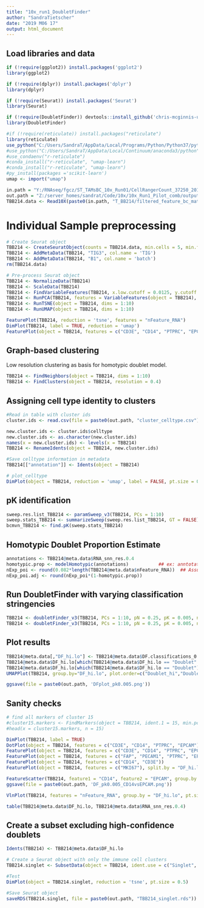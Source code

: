 ```yaml
---
title: "10x_run1_DoubletFinder"
author: "SandraTietscher"
date: "2019 M06 17"
output: html_document
---
```



## Load libraries and data

```r
if (!require(ggplot2)) install.packages('ggplot2')
library(ggplot2)

if (!require(dplyr)) install.packages('dplyr')
library(dplyr)

if (!require(Seurat)) install.packages('Seurat')
library(Seurat)

if (!require(DoubletFinder)) devtools::install_github('chris-mcginnis-ucsf/DoubletFinder')
library(DoubletFinder)

#if (!require(reticulate)) install.packages("reticulate")
library(reticulate)
use_python("C:/Users/SandraT/AppData/Local/Programs/Python/Python37/python.exe")
#use_python("C:/Users/SandraT/AppData/Local/Continuum/anaconda3/python")
#use_condaenv("r-reticulate")
#conda_install("r-reticulate", "umap-learn")
#conda_install("r-reticulate", "umap-learn")
#py_install(packages ='scikit-learn')
umap <- import("umap")

in.path = "Y:/RNAseq/fgcz/ST_TAMsBC_10x_Run01/CellRangerCount_37250_2019-05-27--16-31-27/"
out.path = "Z:/server_homes/sandrat/Code/10x/10x_Run1_Pilot_comb/output/DoubletFinder/TBB214/"
TBB214.data <- Read10X(paste0(in.path, "T_BB214/filtered_feature_bc_matrix"))
```

# Individual Sample preprocessing

```r

# Create Seurat object
TBB214 <- CreateSeuratObject(counts = TBB214.data, min.cells = 5, min.features = 200, project = "TBB214")
TBB214 <- AddMetaData(TBB214, "TIG3", col.name = 'TIG')
TBB214 <- AddMetaData(TBB214, "B1", col.name = 'batch')
rm(TBB214.data)

# Pre-process Seurat object
TBB214 <- NormalizeData(TBB214)
TBB214 <- ScaleData(TBB214)
TBB214 <- FindVariableFeatures(TBB214, x.low.cutoff = 0.0125, y.cutoff = 0.25, do.plot=FALSE)
TBB214 <- RunPCA(TBB214, features = VariableFeatures(object = TBB214), verbose = FALSE)
TBB214 <- RunTSNE(object = TBB214, dims = 1:10)
TBB214 <- RunUMAP(object = TBB214, dims = 1:10)

FeaturePlot(TBB214, reduction = 'tsne', features = "nFeature_RNA")
DimPlot(TBB214, label = TRUE, reduction = 'umap')
FeaturePlot(object = TBB214, features = c("CD3E", "CD14", "PTPRC", "EPCAM", "PECAM1", "FAP"), reduction = 'umap')
```

## Graph-based clustering
Low resolution clustering as basis for homotypic doublet model.

```r
TBB214 <- FindNeighbors(object = TBB214, dims = 1:10)
TBB214 <- FindClusters(object = TBB214, resolution = 0.4)
```

## Assigning cell type identity to clusters

```r
#Read in table with cluster ids
cluster.ids <- read.csv(file = paste0(out.path, "cluster_celltype.csv"))

new.cluster.ids <- cluster.ids$celltype
new.cluster.ids <- as.character(new.cluster.ids)
names(x = new.cluster.ids) <- levels(x = TBB214)
TBB214 <- RenameIdents(object = TBB214, new.cluster.ids)

#Save celltype information in metadata
TBB214[["annotation"]] <- Idents(object = TBB214)

# plot_celltype 
DimPlot(object = TBB214, reduction = 'umap', label = FALSE, pt.size = 0.5, group.by = "annotation")
```

## pK identification

```r

sweep.res.list_TBB214 <- paramSweep_v3(TBB214, PCs = 1:10)
sweep.stats_TBB214 <- summarizeSweep(sweep.res.list_TBB214, GT = FALSE)
bcmvn_TBB214 <- find.pK(sweep.stats_TBB214)

```

## Homotypic Doublet Proportion Estimate 
```r
annotations <- TBB214@meta.data$RNA_snn_res.0.4
homotypic.prop <- modelHomotypic(annotations)           ## ex: anntotations ~ number of cell types present
nExp_poi <- round(0.082*length(TBB214@meta.data$nFeature_RNA))  ## Assuming 8% doublet formation rate - tailor for your dataset
nExp_poi.adj <- round(nExp_poi*(1-homotypic.prop))
```


## Run DoubletFinder with varying classification stringencies 
```r
TBB214 <- doubletFinder_v3(TBB214, PCs = 1:10, pN = 0.25, pK = 0.005, nExp = nExp_poi, reuse.pANN = FALSE)
TBB214 <- doubletFinder_v3(TBB214, PCs = 1:10, pN = 0.25, pK = 0.005, nExp = nExp_poi.adj, reuse.pANN = "pANN_0.25_0.005_962")
```

## Plot results 
```r
TBB214@meta.data[,"DF_hi.lo"] <- TBB214@meta.data$DF.classifications_0.25_0.005_962
TBB214@meta.data$DF_hi.lo[which(TBB214@meta.data$DF_hi.lo == "Doublet" & TBB214@meta.data$DF.classifications_0.25_0.005_835 == "Singlet")] <- "Doublet_lo"
TBB214@meta.data$DF_hi.lo[which(TBB214@meta.data$DF_hi.lo == "Doublet")] <- "Doublet_hi"
UMAPPlot(TBB214, group.by="DF_hi.lo", plot.order=c("Doublet_hi","Doublet_lo","Singlet"), colors.use=c("black","gold","red"))

ggsave(file = paste0(out.path, 'DFplot_pk0.005.png'))
```

## Sanity checks

```r

# find all markers of cluster 15
#cluster15.markers <- FindMarkers(object = TBB214, ident.1 = 15, min.pct = 0.25)
#head(x = cluster15.markers, n = 15)

DimPlot(TBB214, label = TRUE)
DotPlot(object = TBB214, features = c("CD3E", "CD14", "PTPRC", "EPCAM"))
FeaturePlot(object = TBB214, features = c("CD3E", "CD14", "PTPRC", "EPCAM"))
FeaturePlot(object = TBB214, features = c("FAP", "PECAM1", "PTPRC", "EPCAM"))
FeaturePlot(object = TBB214, features = c("CD14", "CD3E"))
FeaturePlot(object = TBB214, features = c("MKI67"), split.by = "DF_hi.lo")

FeatureScatter(TBB214, feature1 = "CD14", feature2 = "EPCAM", group.by = "DF_hi.lo")
ggsave(file = paste0(out.path, 'DF_pk0.005_CD14vsEPCAM.png'))

VlnPlot(TBB214, features = "nFeature_RNA", group.by = "DF_hi.lo", pt.size = 0)

table(TBB214@meta.data$DF_hi.lo, TBB214@meta.data$RNA_snn_res.0.4)
```

## Create a subset excluding high-confidence doublets
```r
Idents(TBB214) <- TBB214@meta.data$DF_hi.lo

# Create a Seurat object with only the immune cell clusters
TBB214.singlet <- SubsetData(object = TBB214, ident.use = c("Singlet", "Doublet_lo"))

#Test
DimPlot(object = TBB214.singlet, reduction = 'tsne', pt.size = 0.5)

#Save Seurat object
saveRDS(TBB214.singlet, file = paste0(out.path, "TBB214_singlet.rds"))
```